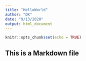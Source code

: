 ```yaml
---
title: "HelloWorld"
author: "DK"
date: "9/13/2020"
output: html_document
---
```


```r
knitr::opts_chunk$set(echo = TRUE)
```
## This is a Markdown file
